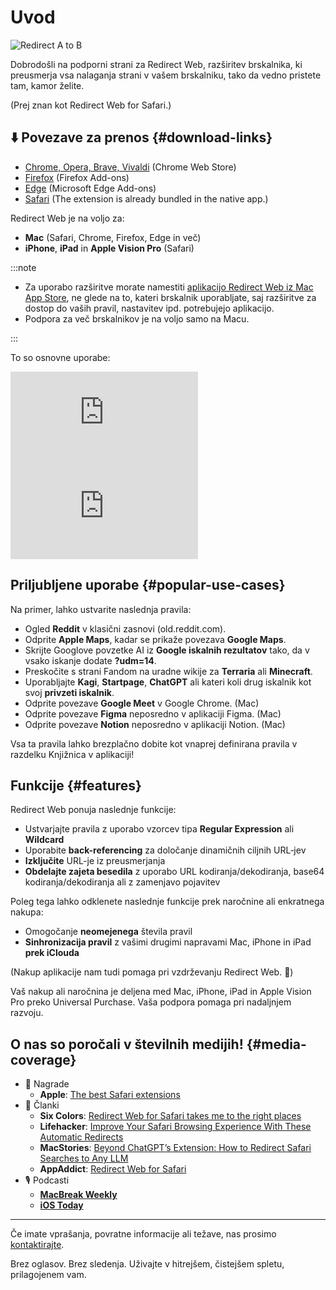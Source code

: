 
# Uvod

<div style={{display: "flex", flexDirection: "column", alignItems: "flex-start", marginBottom: "25px"}}>
  <img src={useBaseUrl("img/redirect-a-to-b.png")} style={{display: "block", minWidth: "360px", maxWidth: "500px", width: "100%", height: "auto", marginBottom: "25px"}} alt="Redirect A to B" />
  <ExtensionStoreLinks />
</div>

Dobrodošli na podporni strani za Redirect Web, razširitev brskalnika, ki preusmerja vsa nalaganja strani v vašem brskalniku, tako da vedno pristete tam, kamor želite.

(Prej znan kot Redirect Web for Safari.)

## ⬇️ Povezave za prenos {#download-links}

- [Chrome, Opera, Brave, Vivaldi](https://chromewebstore.google.com/detail/ffglckbhfbfmdkefdmjbhpnffkcmlhdh) (Chrome Web Store)
- [Firefox](https://addons.mozilla.org/firefox/addon/redirect-web/) (Firefox Add-ons)
- [Edge](https://microsoftedge.microsoft.com/addons/detail/hmfkakfdccgdpgemaicfgngnmflefpga) (Microsoft Edge Add-ons)
- [Safari](https://apps.apple.com/app/id1571283503) (The extension is already bundled in the native app.)

Redirect Web je na voljo za:

- **Mac** (Safari, Chrome, Firefox, Edge in več)
- **iPhone**, **iPad** in **Apple Vision Pro** (Safari)

:::note

- Za uporabo razširitve morate namestiti [aplikacijo Redirect Web iz Mac App Store](https://apps.apple.com/app/id1571283503), ne glede na to, kateri brskalnik uporabljate, saj razširitve za dostop do vaših pravil, nastavitev ipd. potrebujejo aplikacijo.
- Podpora za več brskalnikov je na voljo samo na Macu.

:::

To so osnovne uporabe:

<iframe style={{width:"100%", aspectRatio:"9/16", height:"auto", maxHeight:"60vh", maxWidth:"35vh"}} src="https://www.youtube.com/embed/NaQ5X-v-qJU" title="iOS Demo Video (YouTube)" frameborder="0" allow="accelerometer; autoplay; clipboard-write; encrypted-media; gyroscope; picture-in-picture; web-share" allowfullscreen></iframe>

<iframe style={{width:"100%", aspectRatio:"17/9", height:"auto", maxHeight:"100vh"}} src="https://www.youtube.com/embed/5eU89Gu73SQ" title="macOS Demo Video (YouTube)" frameborder="0" allow="accelerometer; autoplay; clipboard-write; encrypted-media; gyroscope; picture-in-picture; web-share" allowfullscreen></iframe>

## Priljubljene uporabe {#popular-use-cases}

Na primer, lahko ustvarite naslednja pravila:

- Ogled **Reddit** v klasični zasnovi (old.reddit.com).
- Odprite **Apple Maps**, kadar se prikaže povezava **Google Maps**.
- Skrijte Googlove povzetke AI iz **Google iskalnih rezultatov** tako, da v vsako iskanje dodate **?udm=14**.
- Preskočite s strani Fandom na uradne wikije za **Terraria** ali **Minecraft**.
- Uporabljajte **Kagi**, **Startpage**, **ChatGPT** ali kateri koli drug iskalnik kot svoj **privzeti iskalnik**.
- Odprite povezave **Google Meet** v Google Chrome. (Mac)
- Odprite povezave **Figma** neposredno v aplikaciji Figma. (Mac)
- Odprite povezave **Notion** neposredno v aplikaciji Notion. (Mac)

Vsa ta pravila lahko brezplačno dobite kot vnaprej definirana pravila v razdelku Knjižnica v aplikaciji!

## Funkcije {#features}

Redirect Web ponuja naslednje funkcije:

- Ustvarjajte pravila z uporabo vzorcev tipa **Regular Expression** ali **Wildcard**
- Uporabite **back-referencing** za določanje dinamičnih ciljnih URL‑jev
- **Izključite** URL-je iz preusmerjanja
- **Obdelajte zajeta besedila** z uporabo URL kodiranja/dekodiranja, base64 kodiranja/dekodiranja ali z zamenjavo pojavitev

Poleg tega lahko odklenete naslednje funkcije prek naročnine ali enkratnega nakupa:

- Omogočanje **neomejenega** števila pravil
- **Sinhronizacija pravil** z vašimi drugimi napravami Mac, iPhone in iPad **prek iClouda**

(Nakup aplikacije nam tudi pomaga pri vzdrževanju Redirect Web. 🙏)

Vaš nakup ali naročnina je deljena med Mac, iPhone, iPad in Apple Vision Pro preko Universal Purchase. Vaša podpora pomaga pri nadaljnjem razvoju.


## O nas so poročali v številnih medijih! {#media-coverage}

* 🏅 Nagrade
    * **Apple**: [The best Safari extensions](https://apps.apple.com/us/story/id1377753262)
* 📰 Članki
    * **Six Colors**: [Redirect Web for Safari takes me to the right places](https://sixcolors.com/post/2022/11/redirect-web-for-safari-takes-me-to-the-right-places/)
    * **Lifehacker**: [Improve Your Safari Browsing Experience With These Automatic Redirects](https://lifehacker.com/improve-your-safari-browsing-experience-with-these-auto-1849812013)
    * **MacStories**: [Beyond ChatGPT’s Extension: How to Redirect Safari Searches to Any LLM](https://www.macstories.net/tutorials/beyond-chatgpts-extension-how-to-redirect-safari-searches-to-any-llm/)
    * **AppAddict**: [Redirect Web for Safari](https://appaddict.app/post/redirect-web-for-safari)
* 🎙️ Podcasti
    * [**MacBreak Weekly**](https://youtu.be/I251K3L2s88?t=7427)
    * [**iOS Today**](https://youtu.be/cWkwH84b6M4?t=636)

---

Če imate vprašanja, povratne informacije ali težave, nas prosimo [kontaktirajte](/contact-us).

Brez oglasov. Brez sledenja. Uživajte v hitrejšem, čistejšem spletu, prilagojenem vam.
